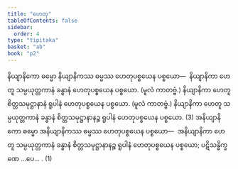 ```yaml
---
title: "ဟေတု"
tableOfContents: false
sidebar:
  order: 4
type: "tipitaka"
basket: "ab"
book: "p2"
---
```



<DynamicBreadcrumb />

<Division number="313" book="p2" e="ch" v="38" p="491">

<Paragraph number="4742" book="p2">
နိယျာနိကော ဓမ္မော နိယျာနိကဿ ဓမ္မဿ ဟေတုပစ္စယေန ပစ္စယော—  နိယျာနိကာ ဟေတူ သမ္ပယုတ္တကာနံ ခန္ဓာနံ ဟေတုပစ္စယေန ပစ္စယော. (မူလံ ကာတဗ္ဗံ.) နိယျာနိကာ ဟေတူ စိတ္တသမုဋ္ဌာနာနံ ရူပါနံ ဟေတုပစ္စယေန ပစ္စယော. (မူလံ ကာတဗ္ဗံ.) နိယျာနိကာ ဟေတူ သမ္ပယုတ္တကာနံ ခန္ဓာနံ စိတ္တသမုဋ္ဌာနာနဉ္စ ရူပါနံ ဟေတုပစ္စယေန ပစ္စယော. (3)
</Paragraph>

<Paragraph number="4743" book="p2">
အနိယျာနိကော ဓမ္မော အနိယျာနိကဿ ဓမ္မဿ ဟေတုပစ္စယေန ပစ္စယော—  အနိယျာနိကာ ဟေတူ သမ္ပယုတ္တကာနံ ခန္ဓာနံ စိတ္တသမုဋ္ဌာနာနဉ္စ ရူပါနံ ဟေတုပစ္စယေန ပစ္စယော; ပဋိသန္ဓိက္ခဏေ …ပေ… . (1)
</Paragraph>
</Division>
